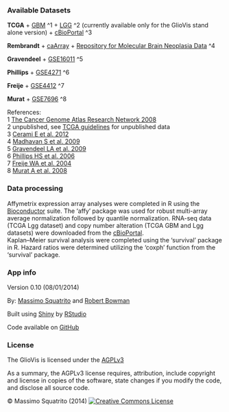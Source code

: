 ### Available Datasets 

**TCGA** 
  + [GBM](https://tcga-data.nci.nih.gov/tcga/tcgaCancerDetails.jsp?diseaseType=GBM&diseaseName=Glioblastoma%20multiforme) ^1
  + [LGG](https://tcga-data.nci.nih.gov/tcga/tcgaCancerDetails.jsp?diseaseType=LGG&diseaseName=Brain%20Lower%20Grade%20Glioma) ^2 (currently available only for the GlioVis stand alone version)
  + [cBioPortal](http://www.cbioportal.org/public-portal/index.do) ^3 
  
**Rembrandt**
  + [caArray](https://array.nci.nih.gov/caarray/project/fine-00037)
  + [Repository for Molecular Brain Neoplasia Data](https://caintegrator.nci.nih.gov/rembrandt/) ^4

**Gravendeel**
  + [GSE16011](http://www.ncbi.nlm.nih.gov/geo/query/acc.cgi?acc=GSE16011) ^5

**Phillips**
  + [GSE4271](http://www.ncbi.nlm.nih.gov/geo/query/acc.cgi?acc=GSE4271) ^6

**Freije**
  + [GSE4412](http://www.ncbi.nlm.nih.gov/geo/query/acc.cgi?acc=GSE4412) ^7
  
**Murat**
  + [GSE7696](http://www.ncbi.nlm.nih.gov/geo/query/acc.cgi?acc=GSE7696) ^8

References:  
1 [The Cancer Genome Atlas Research Network 2008](http://www.ncbi.nlm.nih.gov/pubmed/18772890)  
2 unpublished, see [TCGA guidelines](http://cancergenome.nih.gov/publications/publicationguidelines) for unpublished data  
3 [Cerami E et al. 2012](http://www.ncbi.nlm.nih.gov/pubmed/22588877)  
4 [Madhavan S et al. 2009](http://www.ncbi.nlm.nih.gov/pubmed/19208739)  
5 [Gravendeel LA et al. 2009](http://www.ncbi.nlm.nih.gov/pubmed/19920198)  
6 [Phillips HS et al. 2006](http://www.ncbi.nlm.nih.gov/pubmed/16530701)  
7 [Freije WA et al. 2004](http://www.ncbi.nlm.nih.gov/pubmed/15374961)  
8 [Murat A et al. 2008](http://www.ncbi.nlm.nih.gov/pubmed/18565887)

### Data processing  
Affymetrix expression array analyses were completed in R using the [Bioconductor](http://bioconductor.org) suite. The ‘affy’ package was used for robust multi-array average normalization followed by quantile normalization. RNA-seq data (TCGA Lgg dataset) and copy number alteration (TCGA GBM and Lgg datasets) were downloaded from the [cBioPortal](http://www.cbioportal.org/public-portal/index.do).  
Kaplan–Meier survival analysis were completed using the ‘survival’ package in R. Hazard ratios were determined utilizing the ‘coxph’ function from the ‘survival’ package.

### App info

Version 0.10 (08/01/2014)

By: [Massimo Squatrito](m_squatrito@gmail.com) and [Robert Bowman]()

Built using [Shiny](http://www.rstudio.com/shiny) by [RStudio](http://www.rstudio.com)

Code available on [GitHub](https://github.com/msquatrito/shiny_GlioVis)

### License

The GlioVis is licensed under the [AGPLv3](http://www.tldrlegal.com/l/AGPL3) 

As a summary, the AGPLv3 license requires, attribution, include copyright and license in copies of the software, state changes if you modify the code, and disclose all source code. 

&copy; Massimo Squatrito (2014) 
<a rel="license" href="http://creativecommons.org/licenses/by-nc-sa/4.0/" target="_blank"><img alt="Creative Commons License" style="border-width:0" src="http://i.creativecommons.org/l/by-nc-sa/4.0/80x15.png" /></a>
